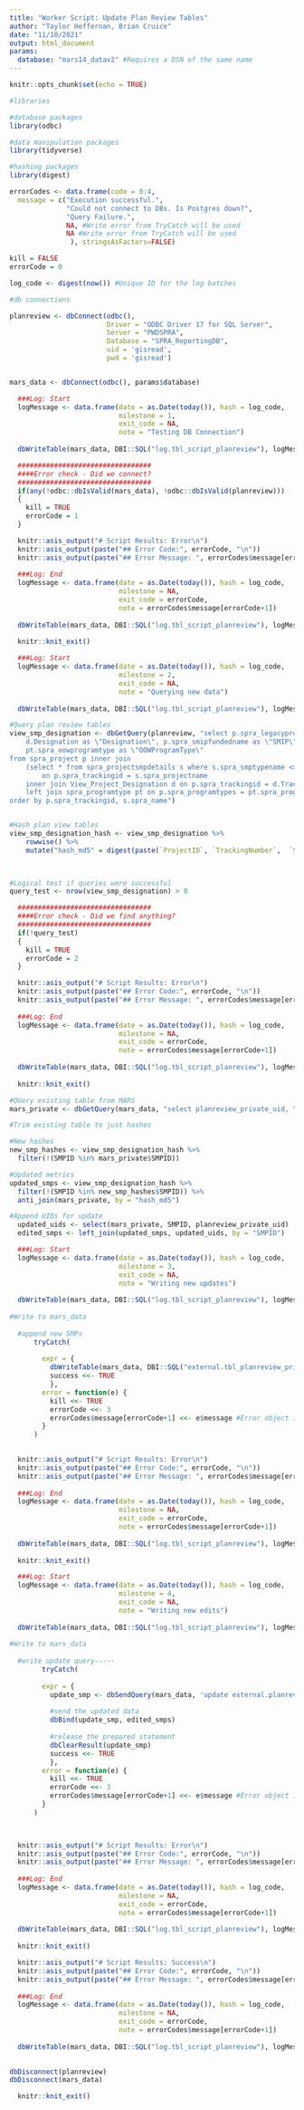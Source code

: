 ```yaml
---
title: "Worker Script: Update Plan Review Tables"
author: "Taylor Heffernan, Brian Cruice"
date: "11/10/2021"
output: html_document
params:
  database: "mars14_datav2" #Requires a DSN of the same name
---
```


```r
knitr::opts_chunk$set(echo = TRUE)

#libraries

#database packages
library(odbc)

#data manipulation packages
library(tidyverse)

#hashing packages
library(digest)

errorCodes <- data.frame(code = 0:4,
  message = c("Execution successful.",
              "Could not connect to DBs. Is Postgres down?",
              "Query Failure.",
              NA, #Write error from TryCatch will be used
              NA #Write error from TryCatch will be used
               ), stringsAsFactors=FALSE)

kill = FALSE
errorCode = 0

log_code <- digest(now()) #Unique ID for the log batches

#db connections 

planreview <- dbConnect(odbc(), 
                        Driver = "ODBC Driver 17 for SQL Server", 
                        Server = "PWDSPRA", 
                        Database = "SPRA_ReportingDB", 
                        uid = 'gisread', 
                        pwd = 'gisread')


mars_data <- dbConnect(odbc(), params$database)

  ###Log: Start
  logMessage <- data.frame(date = as.Date(today()), hash = log_code,
                           milestone = 1,
                           exit_code = NA,
                           note = "Testing DB Connection")
  
  dbWriteTable(mars_data, DBI::SQL("log.tbl_script_planreview"), logMessage, append = TRUE, row.names=FALSE)

  #################################
  ####Error check - Did we connect?
  #################################
  if(any(!odbc::dbIsValid(mars_data), !odbc::dbIsValid(planreview)))
  {
    kill = TRUE
    errorCode = 1
  }
```

```r

  knitr::asis_output("# Script Results: Error\n")
  knitr::asis_output(paste("## Error Code:", errorCode, "\n"))
  knitr::asis_output(paste("## Error Message: ", errorCodes$message[errorCode+1]))
  
  ###Log: End
  logMessage <- data.frame(date = as.Date(today()), hash = log_code,
                           milestone = NA,
                           exit_code = errorCode,
                           note = errorCodes$message[errorCode+1])
  
  dbWriteTable(mars_data, DBI::SQL("log.tbl_script_planreview"), logMessage, append = TRUE, row.names=FALSE)
  
  knitr::knit_exit()

```

```r

  ###Log: Start
  logMessage <- data.frame(date = as.Date(today()), hash = log_code,
                           milestone = 2,
                           exit_code = NA,
                           note = "Querying new data")
  
  dbWriteTable(mars_data, DBI::SQL("log.tbl_script_planreview"), logMessage, append = TRUE, row.names=FALSE)

#Query plan review tables
view_smp_designation <- dbGetQuery(planreview, "select p.spra_legacyprojectid as \"ProjectID\", s.spra_name as \"SMPID\", p.spra_projectname as \"Projectname\", p.spra_trackingid as \"TrackingNumber\",
	d.Designation as \"Designation\", p.spra_smipfundedname as \"SMIP\", p.spra_garpfundedname as \"GARP\",
	pt.spra_oowprogramtype as \"OOWProgramType\"
from spra_project p inner join 
	(select * from spra_projectsmpdetails s where s.spra_smptypename <> 'Site Characteristics') s
		on p.spra_trackingid = s.spra_projectname
	inner join View_Project_Designation d on p.spra_trackingid = d.TrackingNumber
	left join spra_programtype pt on p.spra_programtypes = pt.spra_programtypeid
order by p.spra_trackingid, s.spra_name")


#Hash plan view tables
view_smp_designation_hash <- view_smp_designation %>% 
    rowwise() %>% 
    mutate("hash_md5" = digest(paste(`ProjectID`, `TrackingNumber`,  `SMPID`, `Designation`, `OOWProgramType`, `SMIP`, `GARP`), algo = "md5")) 


  
#Logical test if queries were successful
query_test <- nrow(view_smp_designation) > 0

  #################################
  ####Error check - Did we find anything?
  #################################
  if(!query_test)
  {
    kill = TRUE
    errorCode = 2
  }

```

```r

  knitr::asis_output("# Script Results: Error\n")
  knitr::asis_output(paste("## Error Code:", errorCode, "\n"))
  knitr::asis_output(paste("## Error Message: ", errorCodes$message[errorCode+1]))
  
  ###Log: End
  logMessage <- data.frame(date = as.Date(today()), hash = log_code,
                           milestone = NA,
                           exit_code = errorCode,
                           note = errorCodes$message[errorCode+1])
  
  dbWriteTable(mars_data, DBI::SQL("log.tbl_script_planreview"), logMessage, append = TRUE, row.names=FALSE)
  
  knitr::knit_exit()

```

```r

#QUery existing table from MARS
mars_private <- dbGetQuery(mars_data, "select planreview_private_uid, \"SMPID\"::text, hash_md5 from external.tbl_planreview_private")

#Trim existing table to just hashes

#New hashes
new_smp_hashes <- view_smp_designation_hash %>% 
  filter(!(SMPID %in% mars_private$SMPID))

#Updated metrics
updated_smps <- view_smp_designation_hash %>%
  filter(!(SMPID %in% new_smp_hashes$SMPID)) %>%
  anti_join(mars_private, by = "hash_md5")

#Append UIDs for update
  updated_uids <- select(mars_private, SMPID, planreview_private_uid)
  edited_smps <- left_join(updated_smps, updated_uids, by = "SMPID")

```

```r

  ###Log: Start
  logMessage <- data.frame(date = as.Date(today()), hash = log_code,
                           milestone = 3,
                           exit_code = NA,
                           note = "Writing new updates")
  
  dbWriteTable(mars_data, DBI::SQL("log.tbl_script_planreview"), logMessage, append = TRUE, row.names=FALSE)
  
#Write to mars_data
  
  #append new SMPs
      tryCatch(
  
        expr = {
          dbWriteTable(mars_data, DBI::SQL("external.tbl_planreview_private"), new_smp_hashes, append= TRUE, row.names = FALSE)
          success <<- TRUE
          },
        error = function(e) {
          kill <<- TRUE
          errorCode <<- 3
          errorCodes$message[errorCode+1] <<- e$message #Error object is a list
        }
      )
  
```

```r

  knitr::asis_output("# Script Results: Error\n")
  knitr::asis_output(paste("## Error Code:", errorCode, "\n"))
  knitr::asis_output(paste("## Error Message: ", errorCodes$message[errorCode+1]))
  
  ###Log: End
  logMessage <- data.frame(date = as.Date(today()), hash = log_code,
                           milestone = NA,
                           exit_code = errorCode,
                           note = errorCodes$message[errorCode+1])
  
  dbWriteTable(mars_data, DBI::SQL("log.tbl_script_planreview"), logMessage, append = TRUE, row.names=FALSE)
  
  knitr::knit_exit()

```

```r

  ###Log: Start
  logMessage <- data.frame(date = as.Date(today()), hash = log_code,
                           milestone = 4,
                           exit_code = NA,
                           note = "Writing new edits")
  
  dbWriteTable(mars_data, DBI::SQL("log.tbl_script_planreview"), logMessage, append = TRUE, row.names=FALSE)
  
#Write to mars_data
  
  #write update query-----
        tryCatch(
  
        expr = {
          update_smp <- dbSendQuery(mars_data, 'update external.planreview_view_smp_designation set ProjectID=?, SMPID=?, Projectname =  ?, TrackingNumber=?, Designation=?, SMIP=?, GARP=?, OOWProgramType=?, hash_md5=? WHERE planreview_view_smp_designation_uid=?')
          
          #send the updated data
          dbBind(update_smp, edited_smps)
          
          #release the prepared statement
          dbClearResult(update_smp)
          success <<- TRUE
          },
        error = function(e) {
          kill <<- TRUE
          errorCode <<- 3
          errorCodes$message[errorCode+1] <<- e$message #Error object is a list
        }
      )

  
```

```r

  knitr::asis_output("# Script Results: Error\n")
  knitr::asis_output(paste("## Error Code:", errorCode, "\n"))
  knitr::asis_output(paste("## Error Message: ", errorCodes$message[errorCode+1]))
  
  ###Log: End
  logMessage <- data.frame(date = as.Date(today()), hash = log_code,
                           milestone = NA,
                           exit_code = errorCode,
                           note = errorCodes$message[errorCode+1])
  
  dbWriteTable(mars_data, DBI::SQL("log.tbl_script_planreview"), logMessage, append = TRUE, row.names=FALSE)
  
  knitr::knit_exit()

```

```r

  knitr::asis_output("# Script Results: Success\n")
  knitr::asis_output(paste("## Error Code:", errorCode, "\n"))
  knitr::asis_output(paste("## Error Message: ", errorCodes$message[errorCode+1]))
  
  ###Log: End
  logMessage <- data.frame(date = as.Date(today()), hash = log_code,
                           milestone = NA,
                           exit_code = errorCode,
                           note = errorCodes$message[errorCode+1])
  
  dbWriteTable(mars_data, DBI::SQL("log.tbl_script_planreview"), logMessage, append = TRUE, row.names=FALSE)
  

dbDisconnect(planreview)
dbDisconnect(mars_data)

  knitr::knit_exit()


```
